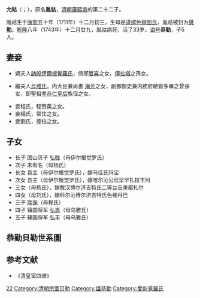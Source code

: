 '''允祜'''（{{lang-mnc|ᠶᡡᠨ ᡥᡡ|v=yūn hū}}；{{bd|1712年|1月10日|1744年|2月12日|catIdx=A}}），原名'''胤祜'''，[[清朝|清朝]][[康熙帝|康熙帝]]的第二十二子。

胤祜生于[[康熙|康熙]]五十年（1711年）十二月初三，生母是[[谨嫔色赫图氏|谨嫔色赫图氏]]，胤祜被封为'''[[贝勒|贝勒]]'''。[[乾隆|乾隆]]八年（1743年）十二月廿九，胤祜病死，活了33岁。[[谥号|谥号]]'''恭勤'''，子5人。

==妻妾==

*嫡夫人[[伊爾根覺羅氏|訥殷伊爾根覺羅氏]]，侍郎[[雙喜_(伊爾根覺羅)|雙喜]]之女，[[傅拉塔|傅拉塔]]之孫女。

*繼夫人[[烏雅氏|烏雅氏]]，内大臣兼尚書 [[海望|海芳]]之女，副都御史兼内務府總管多畢之曾孫女，即聖祖[[孝恭仁皇后|孝恭仁皇后]]族侄之女。

*妾程氏，程啓英之女。
*妾楊氏，常住之女。
*妾劉氏，德柱之女。

==子女==
*长子 固山贝子 [[弘昽|弘昽]]（母伊尔根觉罗氏）
*次子 未有名（母杨氏）
*长女 县主（母伊尔根觉罗氏），嫁马佳氏玛宝
*次女 县主（母伊尔根觉罗氏），嫁喀尔沁公烏梁罕扎拉丰阿
*三女（母杨氏），嫁敖汉博尔济吉特氏二等台吉庚都扎尔
*四女（母刘氏），嫁科尔沁博尔济吉特氏色棱丹巴
*三子 [[瑞保|瑞保]]（母程氏）
*四子 镇国将军 [[弘嵩|弘嵩]]（母乌雅氏）
*五子 辅国将军 [[弘丰|弘丰]]（母乌雅氏）

==恭勤貝勒世系圖==
<center>
{{familytree/start}}
{{familytree|border=0 | | | | | | | | | | | | | |:| ado |ado=过继 }}
{{familytree | | | | | | |Yg | | | | | | | |Yg='''恭勤貝勒'''允祜<br>1712-'''1730-1744'''}}
{{familytree | |,|-|-|-|-|-|+|-|-|-|-|-|.| |}}
{{familytree |Hl | | | |Hx | | | |Hf | | | |Hl='''貝子'''[[弘曨|弘曨]]<br>1727-'''1744-1784'''|Hx=二等鎮國將軍[[弘嵩|弘嵩]]<br>1743-1777|Hf=一等輔國將軍[[弘豐|弘豐]]<br>1744-'''1789-1803'''}}
{{familytree | |!| | | | | |!| | | | | |!| |}}
{{familytree |Yj | | | |Yy | | | |Yz | | | |Yj=已革奉恩鎮國公[[永芝|永芝]]<br>1763-'''1784-1785'''-1812|Yy='''三等輔國將軍'''[[永若|永若]]<br>1772-'''1785-1789'''|Yz=[[永晉|永晉]]<br>1766-1769}}
{{familytree | |`|-|-|-|-|-|.|F|~|~|~|~|J| |}}
{{familytree | | | | | | |Mn | | | | | | | |Mn='''奉恩將軍'''[[綿鸞|綿鸞]]<br>1784-'''1803-1860'''}}
{{familytree | | | | | | | |!| | | | | | | |}}
{{familytree | | | | | | |Yh | | | | | | | |Yh='''奉恩將軍'''[[奕慶|奕慶]]<br>1811-'''1860-1878'''}}
{{familytree | | | | | | | |!| | | | | | | |}}
{{familytree | | | | | | |Zl | | | | | | | |Zl='''奉恩將軍'''[[載麟|載麟]]<br>1853-'''1879-1897'''}}
{{familytree | | | | | | | |!| | | | | | | |}}
{{familytree | | | | | | |Py | | | | | | | |Py='''奉恩將軍'''[[溥陽|溥陽]]<br>1871-'''1898-?'''}}
{{familytree | | | | | | | |!| | | | | | | |}}
{{familytree | | | | | | |Ys | | | | | | | |Ys=[[毓壽|毓壽]]<br>1906-?}}
{{familytree/end}}
</center>

==参考文献==
*《清皇室四谱》

{{start box}}
{{s-hou|恭勤貝勒世系|1月10日|1712年|2月12日|1744年|清聖祖世系}}
{{s-roy}}
{{s-new|新封爵}}
{{s-title|[[貝勒_(允祜系)|貝勒（允祜系）]]|任職期間:1730年－1758年}}
{{s-after|遞降為貝子<br>長子[[弘曨|弘曨]]}}
{{end box}}

[[Category:清圣祖皇子|22]]
[[Category:清朝宗室贝勒|Category:清朝宗室贝勒]]
[[Category:諡恭勤|Category:諡恭勤]]
[[Category:愛新覺羅氏|Category:愛新覺羅氏]]